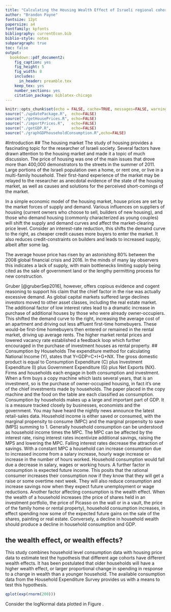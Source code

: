 ```yaml
---
title: "Calculating the Housing Wealth Effect of Israeli regional cohorts"
author: "Brandon Payne"
fontsize: 12pt
papersize: a4
fontfamily: kpfonts
bibliography: currentEcon.bib
biblio-style: notes
subparagraph: true
toc: false
output: 
  bookdown::pdf_document2:
    fig_caption: yes
    fig_height: 5
    fig_width: 8
    includes:
      in_header: preamble.tex
    keep_tex: yes
    number_sections: yes
    citation_package: biblatex-chicago
---
```


```r
knitr::opts_chunk$set(echo = FALSE, cache=TRUE, messages=FALSE, warning=FALSE)
source("./updatePackage.R",  echo=FALSE)
source("./getHousePrices.R", echo=FALSE)
source("./importPrices.R",   echo=FALSE)
source("./getGDP.R",         echo=FALSE)
source("./graphGDPhouseholdConsumption.R",echo=FALSE)

```

\begin{abstract}
This is the abstract of my paper.
\end{abstract}

\begin{keywords}
 consumption, economics, housing, housing market, liquidity constraints, wealth effect 
\end{keywords}

\newpage

#Introduction
## The housing market
The study of housing provides a fascinating topic for the researcher of Israeli society.
Several factors have drawn attention to the housing market and made it a topic of much discussion.
The price of housing was one of the main issues that drove more than 400,000 demonstrators to the streets in the summer of 2011.
Large portions of the Israeli population own a home, or rent one, or live in a multi-family household. 
Their first-hand experience of the market may be relayed to the researcher as anecdotal evidence of the state of the housing market,
as well as causes and solutions for the perceived short-comings of the market.

In a simple economic model of the housing market, house prices are set by the market forces of supply and demand.
Various influences on suppliers of housing (current owners who choose to sell, builders of new housing), and those who demand housing
(commonly characterized as young couples) will shift the supply and demand curves and affect the market-clearing price level.
Consider an interest-rate reduction, this shifts the demand curve to the right, as cheaper credit causes more buyers to enter the market.  It also reduces credit-constraints on builders and leads to increased supply, albeit after some lag.

The average house price has risen by an astonishing 80% between the 2008 global financial crisis and 2016.
In the minds of many lay observers this indicates a lack of supply, with main bottlenecks limiting supply being cited as the sale of government land or the lengthy permitting process for new construction.

Gruber [@gruberSep2016], however, offers copious evidence and cogent reasoning to support his claim that the chief factor in the rise was actually excessive demand. As global capital markets suffered large declines investors moved to other asset classes, including the real estate market. The additional factor of low interest rates lead to a dramatic increase in purchase of additional houses by those who were already owner-occupiers. This shifted the demand curve to the right, increasing the average cost of an apartment and driving out less affluent first-time homebuyers. These would-be first-time homebuyers then entered or remained in the rental market, driving up average rents. The higher market rental prices and lowered vacancy rate established a feedback loop which further encouraged in the purchase of investment houses as rental property.
## Consumption by Households
The expenditure method for calculating National Income (Y), states that Y=GDP=C+I+G+NX.
The gross domestic product is equal to Consumption Expenditure (C) plus Investment Expenditure (I) plus Government Expenditure (G) plus Net Exports (NX). Firms and households each engage in both consumption and investment. 
When a firm buys a copy machine which lasts several years, that is an investment, so is the purchase of owner-occupied housing, in fact it's one of the chief investments made by households.
The paper placed in the copy machine and the food on the table are each classified as consumption.
Consumption by households makes up a large and important part of GDP. 
It is a measure tracked closely by businesses, economists and the government. 
You may have heard the nightly news announce the latest retail-sales data.
Household income is either saved or consumed, with the marginal propensity to consume (MPC) and the marginal propensity to save (MPS) summing to 1.
Generally household consumption can be understood as household income times the MPC. 
The MPC can be affected by the interest rate, rising interest rates incentivize additional savings, raising the MPS and lowering the MPC. Falling interest rates decrease the attraction of savings.
With a constant MPC a household can increase consumption due to increased income from a salary increase, hourly wage increase or increase in the number of hours worked. Household consumption would fall due a decrease in salary, wages or working hours.
A further factor in consumption is expected future income. This posits that the rational consumer increases their consumption now if they know that they will get a raise or some overtime next week. They will also reduce consumption and increase savings now when they expect future unemployment or wage reductions. 
Another factor affecting consumption is the wealth effect. When the wealth of a household increases (the price of shares held in an investment portfolio, the price of Picasso on the wall or in a vault, the price of the family home or rental property), household consumption increases, in effect spending now some of the expected future gains on the sale of the shares, painting or real estate. Conversely, a decline in household wealth should produce a decline in household consumption and GDP.

## the wealth effect, or wealth effects?
This study combines household level consumption data with housing price data to estimate test the hypothesis that different age cohorts have different wealth effects. It has been postulated that older households will have a higher wealth effect, or larger proportional change in spending in response to a change in wealth than a younger household. The available consumption data from the Household Expenditure Survey provides us with a means to test this hypothesis.

```r
qplot(exp(rnorm(200)))
```

Consider the logNormal data plotted in Figure \ref{fig:histogram}.

